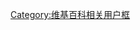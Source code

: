 {{Userbox
  |border-c = #FFFFFF
  |border-s = 1
  |id-c     = #B0E0E6
  |id-s     = 12
  |id-fc    = #A6FFCC
  |info-c   = #B0E0E6
  |info-s   = 8
  |info-fc  = #000000
  |id       =
  |info     = 這用戶是'''[[阿杜 (新加坡歌手)|阿杜]]'''歌迷。
}}
[[category:喜歡阿杜的維基人|{{PAGENAME}}]]
<noinclude>[[Category:维基百科相关用户框]]</noinclude>